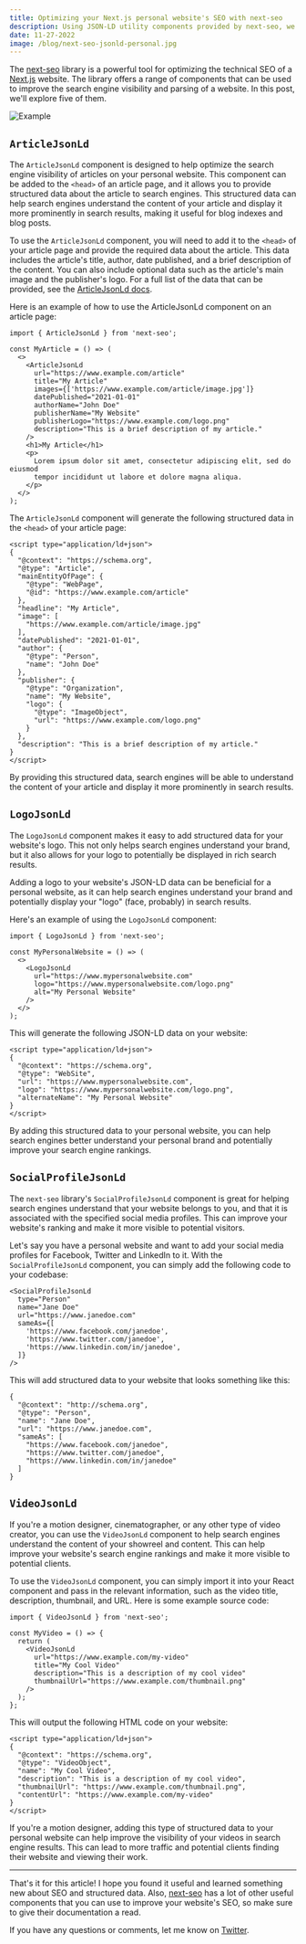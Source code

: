 ```yaml
---
title: Optimizing your Next.js personal website's SEO with next-seo
description: Using JSON-LD utility components provided by next-seo, we can make our personal website more friendly to structured data parsers.
date: 11-27-2022
image: /blog/next-seo-jsonld-personal.jpg
---
```


The [next-seo](https://github.com/garmeeh/next-seo) library is a powerful tool for optimizing the technical SEO of a [Next.js](https://nextjs.org/) website. The library offers a range of components that can be used to improve the search engine visibility and parsing of a website. In this post, we'll explore five of them.

![Example](/images/blog/next-seo.png)

## `ArticleJsonLd`

The `ArticleJsonLd` component is designed to help optimize the search engine visibility of articles on your personal website. This component can be added to the `<head>` of an article page, and it allows you to provide structured data about the article to search engines. This structured data can help search engines understand the content of your article and display it more prominently in search results, making it useful for blog indexes and blog posts.

To use the `ArticleJsonLd` component, you will need to add it to the `<head>` of your article page and provide the required data about the article. This data includes the article's title, author, date published, and a brief description of the content. You can also include optional data such as the article's main image and the publisher's logo. For a full list of the data that can be provided, see the [ArticleJsonLd docs](https://github.com/garmeeh/next-seo#article-1).

Here is an example of how to use the ArticleJsonLd component on an article page:

```tsx
import { ArticleJsonLd } from 'next-seo';

const MyArticle = () => (
  <>
    <ArticleJsonLd
      url="https://www.example.com/article"
      title="My Article"
      images={['https://www.example.com/article/image.jpg']}
      datePublished="2021-01-01"
      authorName="John Doe"
      publisherName="My Website"
      publisherLogo="https://www.example.com/logo.png"
      description="This is a brief description of my article."
    />
    <h1>My Article</h1>
    <p>
      Lorem ipsum dolor sit amet, consectetur adipiscing elit, sed do eiusmod
      tempor incididunt ut labore et dolore magna aliqua.
    </p>
  </>
);
```

The `ArticleJsonLd` component will generate the following structured data in the `<head>` of your article page:

```tsx
<script type="application/ld+json">
{
  "@context": "https://schema.org",
  "@type": "Article",
  "mainEntityOfPage": {
    "@type": "WebPage",
    "@id": "https://www.example.com/article"
  },
  "headline": "My Article",
  "image": [
    "https://www.example.com/article/image.jpg"
  ],
  "datePublished": "2021-01-01",
  "author": {
    "@type": "Person",
    "name": "John Doe"
  },
  "publisher": {
    "@type": "Organization",
    "name": "My Website",
    "logo": {
      "@type": "ImageObject",
      "url": "https://www.example.com/logo.png"
    }
  },
  "description": "This is a brief description of my article."
}
</script>
```

By providing this structured data, search engines will be able to understand the content of your article and display it more prominently in search results.

## `LogoJsonLd`

The `LogoJsonLd` component makes it easy to add structured data for your website's logo. This not only helps search engines understand your brand, but it also allows for your logo to potentially be displayed in rich search results.

Adding a logo to your website's JSON-LD data can be beneficial for a personal website, as it can help search engines understand your brand and potentially display your "logo" (face, probably) in search results.

Here's an example of using the `LogoJsonLd` component:

```tsx
import { LogoJsonLd } from 'next-seo';

const MyPersonalWebsite = () => (
  <>
    <LogoJsonLd
      url="https://www.mypersonalwebsite.com"
      logo="https://www.mypersonalwebsite.com/logo.png"
      alt="My Personal Website"
    />
  </>
);
```

This will generate the following JSON-LD data on your website:

```tsx
<script type="application/ld+json">
{
  "@context": "https://schema.org",
  "@type": "WebSite",
  "url": "https://www.mypersonalwebsite.com",
  "logo": "https://www.mypersonalwebsite.com/logo.png",
  "alternateName": "My Personal Website"
}
</script>
```

By adding this structured data to your personal website, you can help search engines better understand your personal brand and potentially improve your search engine rankings.

## `SocialProfileJsonLd`

The `next-seo` library's `SocialProfileJsonLd` component is great for helping search engines understand that your website belongs to you, and that it is associated with the specified social media profiles. This can improve your website's ranking and make it more visible to potential visitors.

Let's say you have a personal website and want to add your social media profiles for Facebook, Twitter and LinkedIn to it. With the `SocialProfileJsonLd` component, you can simply add the following code to your codebase:

```tsx
<SocialProfileJsonLd
  type="Person"
  name="Jane Doe"
  url="https://www.janedoe.com"
  sameAs={[
    'https://www.facebook.com/janedoe',
    'https://www.twitter.com/janedoe',
    'https://www.linkedin.com/in/janedoe',
  ]}
/>
```

This will add structured data to your website that looks something like this:

```tsx
{
  "@context": "http://schema.org",
  "@type": "Person",
  "name": "Jane Doe",
  "url": "https://www.janedoe.com",
  "sameAs": [
    "https://www.facebook.com/janedoe",
    "https://www.twitter.com/janedoe",
    "https://www.linkedin.com/in/janedoe"
  ]
}
```

## `VideoJsonLd`

If you're a motion designer, cinematographer, or any other type of video creator, you can use the `VideoJsonLd` component to help search engines understand the content of your showreel and content. This can help improve your website's search engine rankings and make it more visible to potential clients.

To use the `VideoJsonLd` component, you can simply import it into your React component and pass in the relevant information, such as the video title, description, thumbnail, and URL. Here is some example source code:

```tsx
import { VideoJsonLd } from 'next-seo';

const MyVideo = () => {
  return (
    <VideoJsonLd
      url="https://www.example.com/my-video"
      title="My Cool Video"
      description="This is a description of my cool video"
      thumbnailUrl="https://www.example.com/thumbnail.png"
    />
  );
};
```

This will output the following HTML code on your website:

```tsx
<script type="application/ld+json">
{
  "@context": "https://schema.org",
  "@type": "VideoObject",
  "name": "My Cool Video",
  "description": "This is a description of my cool video",
  "thumbnailUrl": "https://www.example.com/thumbnail.png",
  "contentUrl": "https://www.example.com/my-video"
}
</script>
```

If you're a motion designer, adding this type of structured data to your personal website can help improve the visibility of your videos in search engine results. This can lead to more traffic and potential clients finding their website and viewing their work.

---

That's it for this article! I hope you found it useful and learned something new about SEO and structured data. Also, [next-seo](https://github.com/garmeeh/next-seo) has a lot of other useful components that you can use to improve your website's SEO, so make sure to give their documentation a read.

If you have any questions or comments, let me know on [Twitter](https://twitter.com/haydenbleasel).
